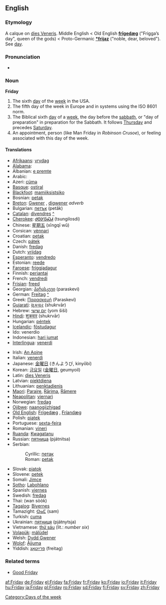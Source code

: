 ==English==
=== Etymology ===
A calque on [[dies Veneris]]. Middle English < Old English '''[[frígedæg|frīgedæg]]''' ("Frigga’s day", queen of the gods) < Proto-Germanic '''[[*frijaz]]''' ("noble, dear, beloved"). See [[day]].

===Pronunciation===
*{{audio|en-us-Friday.ogg|Audio (US)}}

=== Noun ===
'''Friday'''

#The sixth [[day]] of the [[week]] in the USA.
#The fifth day of the week in Europe and in systems using the ISO 8601 norm.
#The Biblical sixth [[day]] of a [[week]], the day before the [[sabbath]], or "day of preparation" in preparation for the Sabbath. It follows [[Thursday]] and precedes [[Saturday]].
#An appointment, person (like Man Friday in ''Robinson Crusoe''), or feeling associated with this day of the week.

====Translations====
{{top}}
* [[Afrikaans]]: [[vrydag]]
*[[Alabama]]: {{IPAchar|[[atáɬɬàapi]], [[nihta istáɬɬàapi]]}}
*Albanian: [[e premte]]
*Arabic: {{ARchar|[[الجمعة]]}} {{Unicode|(aj-júmʕa)}}
*Azeri: [[cümə]]
*[[Basque]]: [[ostiral]]
*[[Blackfoot]]: [[mamiiksistsiko]]
*Bosnian: [[petak#Bosnian|petak]] {{m}}
*[[Breton]]: [[Gwener]] {{m}}, [[digwener]] ''adverb''
*Bulgarian: [[петък]] (petăk) {{m}}
*[[Catalan]]: [[divendres]] {{m}} [[:ca:divendres|^]]
*[[Cherokee]]: [[ᏧᎾᎩᎶᏍᏗ]] (tsungilosdi)
*Chinese: [[星期五]] (xīngqī wǔ)
*Corsican: [[vènnari]]
*Croatian: [[petak#Croatian|petak]] {{m}}
*Czech: [[pátek]] {{m}}
*Danish: [[fredag]]
*Dutch: [[vrijdag]] {{m}}
*[[Esperanto]]: [[vendredo]]
*Estonian: [[reede]]
*[[Faroese]]: [[fríggjadagur]] {{m}}
*Finnish: [[perjantai]]
*French: [[vendredi]] {{m}}
*[[Frisian]]: [[freed]]
*Georgian: [[პარასკევი]] (paraskevi)
*German: [[Freitag]] [[:de:Freitag|^]]
*Greek: [[Παρασκευή]] (Paraskeví) {{f}}
*[[Gujarati]]: [[શુક્રવાર]] (shukrvār)
*Hebrew: [[יום שישי]] (yom šiší)
*[[Hindi]]: [[शुक्रवार]] (shukrvār)
*Hungarian: [[péntek]]
*[[Icelandic]]: [[föstudagur]] {{m}}
*Ido: venerdio
*Indonesian: [[hari jumat]]
*[[Interlingua]]: [[venerdi]]
{{mid}}
*Irish: [[An Aoine]]
*Italian: [[venerdì]] {{m}}
*Japanese: [[金曜日]] (きんようび, kinyōbi)
*Korean: [[금요일]] ([[金曜日]], geumyoil)
*Latin: [[dies Veneris]]
*Latvian: [[piektdiena]]
*Lithuanian: [[penktadienis]] {{m}}
*[[Maori]]: [[Paraire]], [[Rārima]], [[Rāmere]]
*[[Neapolitan]]: [[viernarì]]
*Norwegian: [[fredag]]
*[[Ojibwe]]: [[naanogiizhigad]]
*[[Old English]]: [[Frígedæg]] {{m}}, [[Fríandæg]] {{m}}
*Polish: [[piątek]]
*Portuguese: [[sexta-feira]]
*Romanian: [[vineri]] {{f}}
*[[Ruanda]]: [[Kwagatanu]]
*Russian: [[пятница]] (pjátnitsa) {{f}}
*Serbian:
*:Cyrillic: [[петак#Serbian|петак]] {{m}}
*:Roman: [[petak#Serbian|petak]] {{m}}
*Slovak: [[piatok]] {{m}}
*Slovene: [[petek]] {{m}}
*Somali: [[Jimce]]
*[[Sotho]]: [[Labohlano]]
*Spanish: [[viernes]] {{m}}
*Swedish: [[fredag]] {{c}}
*Thai: {{THchar|[[วันศุกร์]]}} (wan sòòk)
*[[Tagalog]]: [[Biyernes]]
*Tamazight: [[ⵙⴰⵎ]] (sam)
*Turkish: [[cuma]]
*Ukrainian: [[пятниця]] (pjátnytsja) {{f}}
*Vietnamese: [[thứ sáu]] (lit.: ''number six'')
*[[Volapük]]: [[mälüdel]]
*Welsh: [[Dydd Gwener]] {{m}}
*[[Wolof]]: [[Àjjuma]]
*Yiddish: [[פרײַטאָג]] (freitag)
{{bottom}}

===Related terms===
*[[Good Friday]]

[[Category:Days of the week]]

[[af:Friday]]
[[de:Friday]]
[[el:Friday]]
[[fa:Friday]]
[[fr:Friday]]
[[ko:Friday]]
[[io:Friday]]
[[it:Friday]]
[[hu:Friday]]
[[ja:Friday]]
[[pl:Friday]]
[[ro:Friday]]
[[sd:Friday]]
[[fi:Friday]]
[[sv:Friday]]
[[zh:Friday]]
